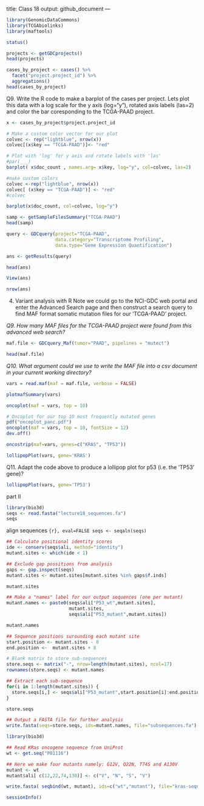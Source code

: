 
title: Class 18
output: github_document
---

```r
library(GenomicDataCommons)
library(TCGAbiolinks)
library(maftools)
```

```r
status()
```

```r
projects <- getGDCprojects()
head(projects)
```

```r
cases_by_project <- cases() %>%
  facet("project.project_id") %>%
  aggregations()
head(cases_by_project)
```
Q9. Write the R code to make a barplot of the cases per project. Lets plot this data with a log scale for the y axis (log="y"), rotated axis labels (las=2) and color the bar coresponding to the TCGA-PAAD project.

```r
x <- cases_by_project$project.project_id

# Make a custom color vector for our plot
colvec <- rep("lightblue", nrow(x))
colvec[(x$key == "TCGA-PAAD")]<- "red"

# Plot with 'log' for y axis and rotate labels with 'las'
#par(___)  
barplot( x$doc_count , names.arg= x$key, log="y", col=colvec, las=2)
```


```r
#make custom colors
colvec <-rep("lightblue", nrow(x))
colvec[ (x$key == "TCGA-PAAD")] <- "red"
#colvec

barplot(x$doc_count, col=colvec, log="y")
```



```r
samp <- getSampleFilesSummary("TCGA-PAAD")
head(samp)
```

```r
query <- GDCquery(project="TCGA-PAAD",
                  data.category="Transcriptome Profiling",
                  data.type="Gene Expression Quantification")

ans <- getResults(query)
```


```r
head(ans)

```


```r
View(ans)
```

```r
nrow(ans)
```

4. Variant analysis with R
Note we could go to the NCI-GDC web portal and enter the Advanced Search page and then construct a search query to find MAF format somatic mutation files for our ‘TCGA-PAAD’ project.

*Q9. How many MAF files for the TCGA-PAAD project were found from this advanced web search?*

```r
maf.file <- GDCquery_Maf(tumor="PAAD", pipelines = "mutect")
```
```r
head(maf.file)
```

*Q10. What argument could we use to write the MAF file into a csv document in your current working directory?*

```r
vars = read.maf(maf = maf.file, verbose = FALSE)

```

```r
plotmafSummary(vars)
```


```r
oncoplot(maf = vars, top = 10)
```

```r
# Oncoplot for our top 10 most frequently mutated genes
pdf("oncoplot_panc.pdf")
oncoplot(maf = vars, top = 10, fontSize = 12)
dev.off()
```

```r
oncostrip(maf=vars, genes=c("KRAS", "TP53"))

```


```r
lollipopPlot(vars, gene='KRAS')
```

Q11. Adapt the code above to produce a lollipop plot for p53 (i.e. the ‘TP53’ gene)?

```r
lollipopPlot(vars, gene='TP53')
```



part II

```r
library(bio3d)
seqs <- read.fasta("lecture18_sequences.fa")
seqs
```
align sequences
```{r}, eval=FALSE
seqs <- seqaln(seqs)
```


```r
## Calculate positional identity scores
ide <- conserv(seqs$ali, method="identity")
mutant.sites <- which(ide < 1) 

## Exclude gap possitions from analysis
gaps <- gap.inspect(seqs)
mutant.sites <- mutant.sites[mutant.sites %in% gaps$f.inds]

mutant.sites
```


```r
## Make a "names" label for our output sequences (one per mutant)
mutant.names <- paste0(seqs$ali["P53_wt",mutant.sites],
                       mutant.sites,
                       seqs$ali["P53_mutant",mutant.sites])

mutant.names
```

```r
## Sequence positions surounding each mutant site
start.position <- mutant.sites - 8
end.position <-  mutant.sites + 8

# Blank matrix to store sub-sequences
store.seqs <- matrix("-", nrow=length(mutant.sites), ncol=17)
rownames(store.seqs) <- mutant.names

## Extract each sub-sequence
for(i in 1:length(mutant.sites)) {
  store.seqs[i,] <- seqs$ali["P53_mutant",start.position[i]:end.position[i]]
}

store.seqs
```

```r
## Output a FASTA file for further analysis
write.fasta(seqs=store.seqs, ids=mutant.names, file="subsequences.fa")
```

```r
library(bio3d)

## Read KRas oncogene sequence from UniProt
wt <- get.seq("P01116")

## Here we make four mutants namely: G12V, Q22N, T74S and A130V
mutant <- wt
mutant$ali[ c(12,22,74,130)] <- c("V", "N", "S", "V")

write.fasta( seqbind(wt, mutant), ids=c("wt","mutant"), file="kras-sequences.fa")
```

```r
sessionInfo()
```





































